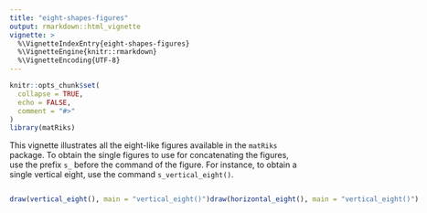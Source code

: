 ```yaml
---
title: "eight-shapes-figures"
output: rmarkdown::html_vignette
vignette: >
  %\VignetteIndexEntry{eight-shapes-figures}
  %\VignetteEngine{knitr::rmarkdown}
  %\VignetteEncoding{UTF-8}
---
```


```r
knitr::opts_chunk$set(
  collapse = TRUE,
  echo = FALSE, 
  comment = "#>"
)
library(matRiks)
```

This vignette illustrates all the eight-like figures available in the `matRiks` package. To obtain the single figures to use for concatenating the figures, use the prefix `s_` before the command of the figure. For instance, to obtain a single vertical eight, use the command `s_vertical_eight()`. 

::::{style="display: flex;"}

:::{}

```r
draw(vertical_eight(), main = "vertical_eight()")
```
:::

::: {}
```r
draw(horizontal_eight(), main = "vertical_eight()")
```

:::

::::
